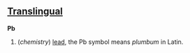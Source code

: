 ==[[Translingual]]==

'''Pb'''

# (''chemistry'') [[lead]], the Pb symbol means ''plumbum'' in Latin.
